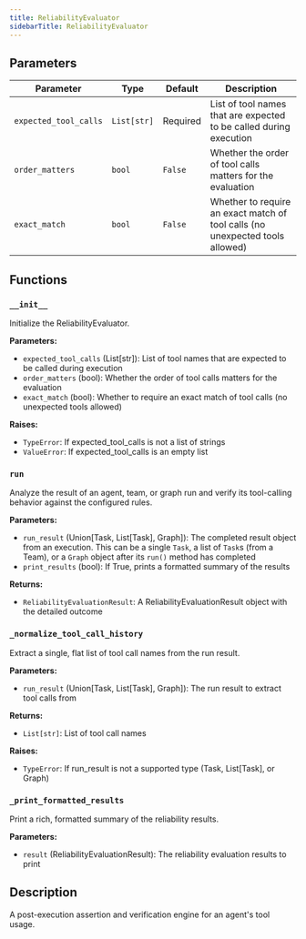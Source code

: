 ```yaml
---
title: ReliabilityEvaluator
sidebarTitle: ReliabilityEvaluator
---
```


## Parameters

| Parameter                          | Type                                                  | Default    | Description                                                                                                                                                                                                                      |
| ---------------------------------- | ----------------------------------------------------- | ---------- | -------------------------------------------------------------------------------------------------------------------------------------------------------------------------------------------------------------------------------- |
| `expected_tool_calls`              | `List[str]`                                           | Required  | List of tool names that are expected to be called during execution                                                                                                                                                               |
| `order_matters`                    | `bool`                                                | `False`    | Whether the order of tool calls matters for the evaluation                                                                                                                                                                        |
| `exact_match`                      | `bool`                                                | `False`    | Whether to require an exact match of tool calls (no unexpected tools allowed)                                                                                                                                                     |

## Functions

### `__init__`

Initialize the ReliabilityEvaluator.

**Parameters:**

- `expected_tool_calls` (List[str]): List of tool names that are expected to be called during execution
- `order_matters` (bool): Whether the order of tool calls matters for the evaluation
- `exact_match` (bool): Whether to require an exact match of tool calls (no unexpected tools allowed)

**Raises:**

- `TypeError`: If expected_tool_calls is not a list of strings
- `ValueError`: If expected_tool_calls is an empty list

### `run`

Analyze the result of an agent, team, or graph run and verify its tool-calling behavior against the configured rules.

**Parameters:**

- `run_result` (Union[Task, List[Task], Graph]): The completed result object from an execution. This can be a single `Task`, a list of `Task`s (from a Team), or a `Graph` object after its `run()` method has completed
- `print_results` (bool): If True, prints a formatted summary of the results

**Returns:**

- `ReliabilityEvaluationResult`: A ReliabilityEvaluationResult object with the detailed outcome

### `_normalize_tool_call_history`

Extract a single, flat list of tool call names from the run result.

**Parameters:**

- `run_result` (Union[Task, List[Task], Graph]): The run result to extract tool calls from

**Returns:**

- `List[str]`: List of tool call names

**Raises:**

- `TypeError`: If run_result is not a supported type (Task, List[Task], or Graph)

### `_print_formatted_results`

Print a rich, formatted summary of the reliability results.

**Parameters:**

- `result` (ReliabilityEvaluationResult): The reliability evaluation results to print

## Description

A post-execution assertion and verification engine for an agent's tool usage.

